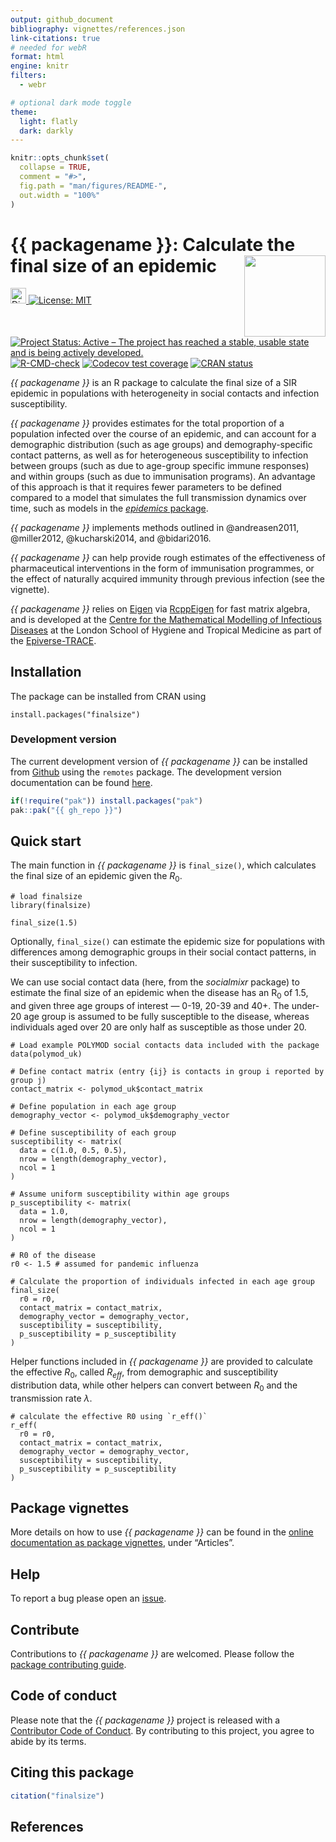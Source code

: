 ```yaml
---
output: github_document
bibliography: vignettes/references.json
link-citations: true
# needed for webR
format: html
engine: knitr
filters:
  - webr

# optional dark mode toggle
theme:
  light: flatly
  dark: darkly
---
```


```r
knitr::opts_chunk$set(
  collapse = TRUE,
  comment = "#>",
  fig.path = "man/figures/README-",
  out.width = "100%"
)
```

# {{ packagename }}: Calculate the final size of an epidemic <img src="man/figures/logo.svg" align="right" width="130"/>

<!-- badges: start -->
<a href="https://app.digitalpublicgoods.net/a/10557"><img src="https://digitalpublicgoods.net/registry/dpgicon.svg" alt="Digital Public Good" height="25">
[![License: MIT](https://img.shields.io/badge/License-MIT-blue.svg)](https://opensource.org/license/mit)
[![Project Status: Active – The project has reached a stable, usable state and is being actively developed.](https://www.repostatus.org/badges/latest/active.svg)](https://www.repostatus.org/#active)
[![R-CMD-check](https://github.com/{{ gh_repo }}/actions/workflows/R-CMD-check.yaml/badge.svg)](https://github.com/{{ gh_repo }}/actions/workflows/R-CMD-check.yaml)
[![Codecov test coverage](https://codecov.io/gh/{{ gh_repo }}/branch/main/graph/badge.svg)](https://app.codecov.io/gh/{{ gh_repo }}?branch=main)
[![CRAN status](https://www.r-pkg.org/badges/version/finalsize)](https://CRAN.R-project.org/package=finalsize)
<!-- badges: end -->

_{{ packagename }}_ is an R package to calculate the final size of a SIR epidemic in populations with heterogeneity in social contacts and infection susceptibility.

_{{ packagename }}_ provides estimates for the total proportion of a population infected over the course of an epidemic, and can account for a demographic distribution (such as age groups) and demography-specific contact patterns, as well as for heterogeneous susceptibility to infection between groups (such as due to age-group specific immune responses) and within groups (such as due to immunisation programs). An advantage of this approach is that it requires fewer parameters to be defined compared to a model that simulates the full transmission dynamics over time, such as models in the [_epidemics_ package](https://epiverse-trace.github.io/epidemics/articles/epidemics.html).

_{{ packagename }}_ implements methods outlined in @andreasen2011, @miller2012, @kucharski2014, and @bidari2016.

_{{ packagename }}_ can help provide rough estimates of the effectiveness of pharmaceutical interventions in the form of immunisation programmes, or the effect of naturally acquired immunity through previous infection (see the vignette).

_{{ packagename }}_ relies on [Eigen](https://gitlab.com/libeigen/eigen) via [RcppEigen](https://github.com/RcppCore/RcppEigen) for fast matrix algebra, and is developed at the [Centre for the Mathematical Modelling of Infectious Diseases](https://www.lshtm.ac.uk/research/centres/centre-mathematical-modelling-infectious-diseases) at the London School of Hygiene and Tropical Medicine as part of the [Epiverse-TRACE](https://data.org/initiatives/epiverse/).

## Installation

The package can be installed from CRAN using

```webr-r
install.packages("finalsize")
```

### Development version

The current development version of _{{ packagename }}_ can be installed from [Github](https://github.com/{{ gh_repo }}) using the `remotes` package.
The development version documentation can be found [here](https://epiverse-trace.github.io/finalsize/dev/).

```r
if(!require("pak")) install.packages("pak")
pak::pak("{{ gh_repo }}")
```

## Quick start

The main function in _{{ packagename }}_ is `final_size()`, which calculates the final size of an epidemic given the $R_0$.

```webr-r
# load finalsize
library(finalsize)

final_size(1.5)
```

Optionally, `final_size()` can estimate the epidemic size for populations with differences among demographic groups in their social contact patterns, in their susceptibility to infection.

We can use social contact data (here, from the _socialmixr_ package) to estimate the final size of an epidemic when the disease has an R<sub>0</sub> of 1.5, and given three age groups of interest --- 0-19, 20-39 and 40+.
The under-20 age group is assumed to be fully susceptible to the disease, whereas individuals aged over 20 are only half as susceptible as those under 20.

```webr-r
# Load example POLYMOD social contacts data included with the package
data(polymod_uk)

# Define contact matrix (entry {ij} is contacts in group i reported by group j)
contact_matrix <- polymod_uk$contact_matrix

# Define population in each age group
demography_vector <- polymod_uk$demography_vector

# Define susceptibility of each group
susceptibility <- matrix(
  data = c(1.0, 0.5, 0.5),
  nrow = length(demography_vector),
  ncol = 1
)

# Assume uniform susceptibility within age groups
p_susceptibility <- matrix(
  data = 1.0,
  nrow = length(demography_vector),
  ncol = 1
)

# R0 of the disease
r0 <- 1.5 # assumed for pandemic influenza

# Calculate the proportion of individuals infected in each age group
final_size(
  r0 = r0,
  contact_matrix = contact_matrix,
  demography_vector = demography_vector,
  susceptibility = susceptibility,
  p_susceptibility = p_susceptibility
)
```

Helper functions included in _{{ packagename }}_ are provided to calculate the effective $R_0$, called $R_{eff}$, from demographic and susceptibility distribution data, while other helpers can convert between $R_0$ and the transmission rate $\lambda$.

```webr-r
# calculate the effective R0 using `r_eff()`
r_eff(
  r0 = r0,
  contact_matrix = contact_matrix,
  demography_vector = demography_vector,
  susceptibility = susceptibility,
  p_susceptibility = p_susceptibility
)
```

## Package vignettes

More details on how to use _{{ packagename }}_ can be found in the [online documentation as package vignettes](https://epiverse-trace.github.io/finalsize/), under "Articles".

## Help

To report a bug please open an [issue](https://github.com/{{ gh_repo }}/issues/new/choose).

## Contribute

Contributions to _{{ packagename }}_ are welcomed. Please follow the [package contributing guide](https://github.com/{{ gh_repo }}/blob/main/.github/CONTRIBUTING.md).

## Code of conduct

Please note that the _{{ packagename }}_ project is released with a [Contributor Code of Conduct](https://github.com/epiverse-trace/.github/blob/main/CODE_OF_CONDUCT.md). By contributing to this project, you agree to abide by its terms.


## Citing this package

```r
citation("finalsize")
```

## References
